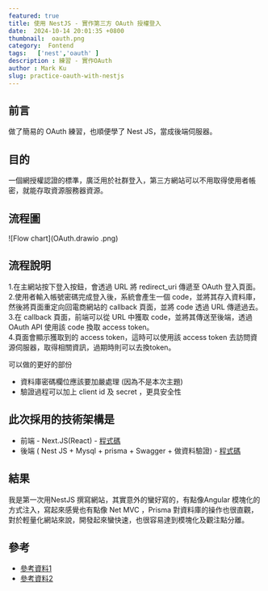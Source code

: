 ```yaml
---
featured: true
title: 使用 NestJS - 實作第三方 OAuth 授權登入
date:  2024-10-14 20:01:35 +0800
thumbnail:  oauth.png
category:  Fontend
tags:   ['nest','oauth' ]
description : 練習 - 實作OAuth
author : Mark Ku
slug: practice-oauth-with-nestjs
---
```

## 前言
做了簡易的 OAuth 練習，也順便學了 Nest JS，當成後端伺服器。

## 目的
一個網授權認證的標準，廣泛用於社群登入，第三方網站可以不用取得使用者帳密，就能存取資源服務器資源。

## 流程圖
![Flow chart](OAuth.drawio .png)

## 流程說明
1.在主網站按下登入按鈕，會透過 URL 將 redirect_uri 傳遞至 OAuth 登入頁面。  
2.使用者輸入帳號密碼完成登入後，系統會產生一個 code，並將其存入資料庫，然後將頁面重定向回電商網站的 callback 頁面，並將 code 透過 URL 傳遞過去。  
3.在 callback 頁面，前端可以從 URL 中獲取 code，並將其傳送至後端，透過 OAuth API 使用該 code 換取 access token。  
4.頁面會顯示獲取到的 access token，這時可以使用該 access token 去訪問資源伺服器，取得相關資訊，過期時則可以去換token。  

可以做的更好的部份
* 資料庫密碼欄位應該要加嚴處理 (因為不是本次主題)
* 驗證過程可以加上 client id 及 secret ，更具安全性

## 此次採用的技術架構是
* 前端 - Next.JS(React) - [程式碼](https://github.com/markku636/oauth.nextjs)
* 後端 ( Nest JS + Mysql + prisma + Swagger + 做資料驗證) - [程式碼](https://github.com/markku636/oauth.nest.api)

## 結果 
我是第一次用NestJS 撰寫網站，其實意外的蠻好寫的，有點像Angular 模塊化的方式注入，寫起來感覺也有點像 Net MVC ，Prisma 對資料庫的操作也很直觀，對於輕量化網站來說，開發起來蠻快速，也很容易達到模塊化及觀注點分離。

## 參考
* [參考資料1](https://docs.guandata.com/article/1/566167986377850880.html)
* [參考資料2](https://apifox.com/help/best-practices/how-to-test-oauth-2.0/)